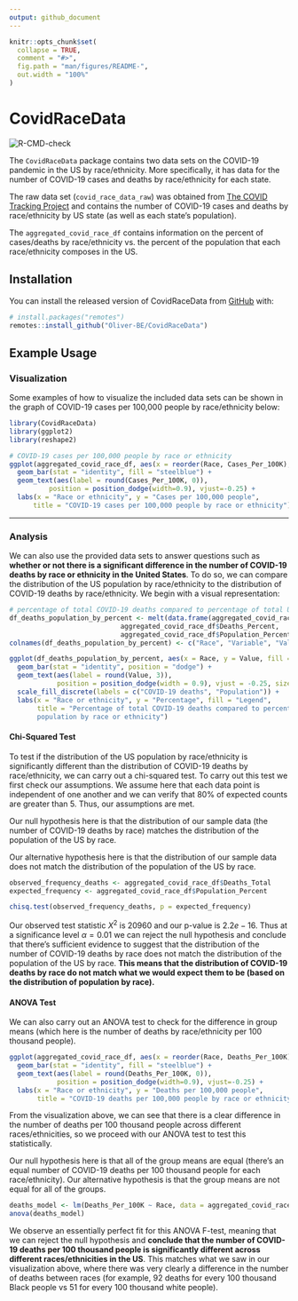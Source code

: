 ```yaml
---
output: github_document
---
```


<!-- README.md is generated from README.Rmd. Please edit that file -->

```r
knitr::opts_chunk$set(
  collapse = TRUE,
  comment = "#>",
  fig.path = "man/figures/README-",
  out.width = "100%"
)
```

# CovidRaceData

<!-- badges: start -->
![R-CMD-check](https://github.com/Oliver-BE/CovidRaceData/workflows/R-CMD-check/badge.svg)
<!-- badges: end -->

The `CovidRaceData` package contains two data sets on the COVID-19 pandemic in the US by race/ethnicity. More specifically, it has data for the number of COVID-19 cases and deaths by race/ethnicity for each state. 

The raw data set (`covid_race_data_raw`) was obtained from [The COVID Tracking Project](https://covidtracking.com/race/about#download-the-data) and contains the number of COVID-19 cases and deaths by race/ethnicity by US state (as well as each state's population).

The `aggregated_covid_race_df` contains information on the percent of cases/deaths by race/ethnicity vs. the percent of the population that each race/ethnicity composes in the US.

## Installation

You can install the released version of CovidRaceData from [GitHub](https://github.com/) with:

``` r
# install.packages("remotes")
remotes::install_github("Oliver-BE/CovidRaceData")
```

## Example Usage

### Visualization

Some examples of how to visualize the included data sets can be shown in the graph of COVID-19 cases per 100,000 people by race/ethnicity below:

```r
library(CovidRaceData)
library(ggplot2)
library(reshape2)
```

```r
# COVID-19 cases per 100,000 people by race or ethnicity
ggplot(aggregated_covid_race_df, aes(x = reorder(Race, Cases_Per_100K), y = Cases_Per_100K)) +
  geom_bar(stat = "identity", fill = "steelblue") +
  geom_text(aes(label = round(Cases_Per_100K, 0)),
          position = position_dodge(width=0.9), vjust=-0.25) +
  labs(x = "Race or ethnicity", y = "Cases per 100,000 people",
      title = "COVID-19 cases per 100,000 people by race or ethnicity")
```

---

### Analysis

We can also use the provided data sets to answer questions such as **whether or not there is a significant difference in the number of COVID-19 deaths by race or ethnicity in the United States**. To do so, we can compare the distribution of the US population by race/ethnicity to the distribution of COVID-19 deaths by race/ethnicity. We begin with a visual representation:

```r
# percentage of total COVID-19 deaths compared to percentage of total US population by race or ethnicity
df_deaths_population_by_percent <- melt(data.frame(aggregated_covid_race_df$Race,
                            aggregated_covid_race_df$Deaths_Percent,
                            aggregated_covid_race_df$Population_Percent)) 
colnames(df_deaths_population_by_percent) <- c("Race", "Variable", "Value")

ggplot(df_deaths_population_by_percent, aes(x = Race, y = Value, fill = Variable)) +
  geom_bar(stat = "identity", position = "dodge") +
  geom_text(aes(label = round(Value, 3)),
            position = position_dodge(width = 0.9), vjust = -0.25, size = 2.85) +
  scale_fill_discrete(labels = c("COVID-19 deaths", "Population")) +
  labs(x = "Race or ethnicity", y = "Percentage", fill = "Legend",
       title = "Percentage of total COVID-19 deaths compared to percentage of total US \n
       population by race or ethnicity")
```

#### Chi-Squared Test

To test if the distribution of the US population by race/ethnicity is significantly different than the distribution of COVID-19 deaths by race/ethnicity, we can carry out a chi-squared test. To carry out this test we first check our assumptions. We assume here that each data point is independent of one another and we can verify that 80% of expected counts are greater than 5. Thus, our assumptions are met.

Our null hypothesis here is that the distribution of our sample data (the number of COVID-19 deaths by race) matches the distribution of the population of the US by race.

Our alternative hypothesis here is that the distribution of our sample data does not match the distribution of the population of the US by race.

```r
observed_frequency_deaths <- aggregated_covid_race_df$Deaths_Total
expected_frequency <- aggregated_covid_race_df$Population_Percent

chisq.test(observed_frequency_deaths, p = expected_frequency) 
```

Our observed test statistic $X^2$ is $20960$ and our p-value is $2.2e-16$. Thus at a significance level $\alpha=0.01$ we can reject the null hypothesis and conclude that there's sufficient evidence to suggest that the distribution of the number of COVID-19 deaths by race does not match the distribution of the population of the US by race. **This means that the distribution of COVID-19 deaths by race do not match what we would expect them to be (based on the distribution of population by race).**

#### ANOVA Test

We can also carry out an ANOVA test to check for the difference in group means (which here is the number of deaths by race/ethnicity per 100 thousand people). 

```r
ggplot(aggregated_covid_race_df, aes(x = reorder(Race, Deaths_Per_100K), y = Deaths_Per_100K)) +
  geom_bar(stat = "identity", fill = "steelblue") +
  geom_text(aes(label = round(Deaths_Per_100K, 0)),
            position = position_dodge(width=0.9), vjust=-0.25) + 
  labs(x = "Race or ethnicity", y = "Deaths per 100,000 people",
       title = "COVID-19 deaths per 100,000 people by race or ethnicity")
```

From the visualization above, we can see that there is a clear difference in the number of deaths per 100 thousand people across different races/ethnicities, so we proceed with our ANOVA test to test this statistically. 

Our null hypothesis here is that all of the group means are equal (there's an equal number of COVID-19 deaths per 100 thousand people for each race/ethnicity). Our alternative hypothesis is that the group means are not equal for all of the groups. 

```r
deaths_model <- lm(Deaths_Per_100K ~ Race, data = aggregated_covid_race_df)
anova(deaths_model)
```

We observe an essentially perfect fit for this ANOVA F-test, meaning that we can reject the null hypothesis and **conclude that the number of COVID-19 deaths per 100 thousand people is significantly different across different races/ethnicities in the US**. This matches what we saw in our visualization above, where there was very clearly a difference in the number of deaths between races (for example, 92 deaths for every 100 thousand Black people vs 51 for every 100 thousand white people).
